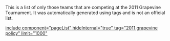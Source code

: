 This is a list of only those teams that are competing at the 2011 Grapevine Tournament. It was automatically generated using tags and is not an official list.

[[include component="pageList" hideInternal="true" tag="2011 grapevine policy" limit="1000" ]]
